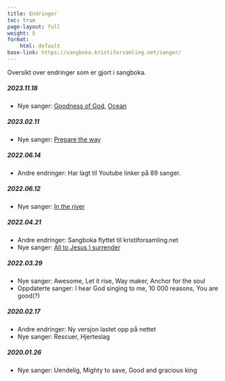 ```yaml
---
title: Endringer
toc: true
page-layout: full
weight: 5
format:
    html: default
base-link: https://sangboka.kristiforsamling.net/sanger/
---
```


Oversikt over endringer som er gjort i sangboka.  

##### 2023.11.18 {.unnumbered}

- Nye sanger: [Goodness of God]({{< meta base-link >}}engelske-sanger/goodness-of-god/), [Ocean]({{< meta base-link >}}engelske-sanger/ocean/)


##### 2023.02.11 {.unnumbered}

- Nye sanger: [Prepare the way]({{< meta base-link >}}engelske-sanger/prepare-the-way/)

##### 2022.06.14 {.unnumbered}

- Andre endringer: Har lagt til Youtube linker på 89 sanger.

##### 2022.06.12 {.unnumbered}

- Nye sanger: [In the river]({{< meta base-link >}}engelske-sanger/in-the-river/)

##### 2022.04.21 {.unnumbered}

- Andre endringer: Sangboka flyttet til kristiforsamling.net  
- Nye sanger: [All to Jesus I surrender]({{< meta base-link >}}engelske-sanger/all-to-jesus-i-surrender/)

##### 2022.03.29 {.unnumbered}

- Nye sanger: Awesome, Let it rise, Way maker, Anchor for the soul  
- Oppdaterte sanger: I hear God singing to me, 10 000 reasons, You are good(?)  

##### 2020.02.17 {.unnumbered}

- Andre endringer: Ny versjon lastet opp på nettet  
- Nye sanger: Rescuer, Hjerteslag  

##### 2020.01.26 {.unnumbered}

- Nye sanger: Uendelig, Mighty to save, Good and gracious king  

